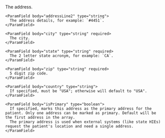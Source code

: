   <Expandable title="Address properties">
    <ParamField body="addressLine1" type="string" required>
      The address.
    </ParamField>

    <ParamField body="addressLine2" type="string">
      The address details, for example: `#4451`.
    </ParamField>

    <ParamField body="city" type="string" required>
      The city.
    </ParamField>

    <ParamField body="state" type="string" required>
      The 2 letter state acronym, for example: `CA`.
    </ParamField>

    <ParamField body="zip" type="string" required>
      5 digit zip code.
    </ParamField>

    <ParamField body="country" type="string">
      If specified, must be "USA"; otherwise will default to "USA".
    </ParamField>

    <ParamField body="isPrimary" type="boolean">
      If specified, marks this address as the primary address for the patient. Only one address can be marked as primary. Default will be the first address in the array.
      The primary address is used when external systems (like state HIEs) request the patient's location and need a single address.
    </ParamField>

  </Expandable>
